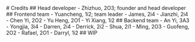 
<Head>
	<title>Credits</title>
</Head>

<Container text>
  <main className={styles['top-padded']}>
    # Credits
    ## Head developer
	  - Zhizhuo, 2O3; founder and head developer
    ## Frontend team
    - Yuancheng, 1i2; team leader
    - James, 2i4
    - Jianzhi, 2i4
    - Chen Yi, 2O2
    - Yu Heng, 2O1
    - Yi Xiang, 1i2
   ## Backend team
    - An Yi, 3A3
    - Yongjia, 3i4
    - Darren, 2i4
    - Derrick, 2i2
    - Shua, 2i1
    - Ming, 2O3
    - Guofeng, 2O2
    - Rafael, 2O1
    - Darryl, 1i2
    ## WIP
  </main>
</Container>
